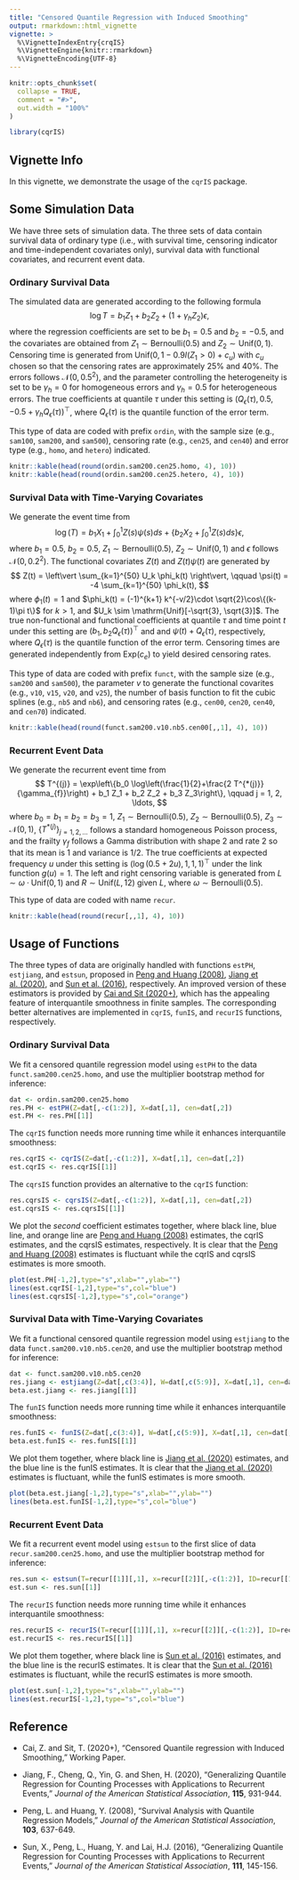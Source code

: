 ```yaml
---
title: "Censored Quantile Regression with Induced Smoothing"
output: rmarkdown::html_vignette
vignette: >
  %\VignetteIndexEntry{crqIS}
  %\VignetteEngine{knitr::rmarkdown}
  %\VignetteEncoding{UTF-8}
---
```


```r
knitr::opts_chunk$set(
  collapse = TRUE,
  comment = "#>",
  out.width = "100%"
)
```

```r
library(cqrIS)
```

## Vignette Info

In this vignette, we demonstrate the usage of the `cqrIS` package.

## Some Simulation Data

We have three sets of simulation data. The three sets of data contain survival data of ordinary type (i.e., with survival time, censoring indicator and time-independent covariates only), survival data with functional covariates, and recurrent event data.

### Ordinary Survival Data

The simulated data are generated according to the following formula
$$
  \log T = b_1 Z_1 + b_2 Z_2 + (1+\gamma_h Z_2) \epsilon,
$$
where the regression coefficients are set to be $b_1=0.5$ and $b_2=-0.5$, and the covariates are obtained from $Z_1\sim\mathrm{Bernoulli}(0.5)$ and $Z_2\sim\mathrm{Unif}(0,1)$. Censoring time is generated from $\mathrm{Unif}(0,1-0.9I(Z_1>0)+c_u)$ with $c_u$ chosen so that the censoring rates are approximately $25\%$ and $40\%$. The errors follows $\mathcal{N}(0, 0.5^2)$, and the parameter controlling the heterogeneity is set to be $\gamma_h=0$ for homogeneous errors and $\gamma_h=0.5$ for heterogeneous errors. The true coefficients at quantile $\tau$ under this setting is $(Q_\epsilon(\tau), 0.5,-0.5+\gamma_h Q_\epsilon(\tau))^\top$, where $Q_\epsilon(\tau)$ is the quantile function of the error term.

This type of data are coded with prefix `ordin`, with the sample size (e.g., `sam100`, `sam200`, and `sam500`), censoring rate (e.g., `cen25`, and `cen40`) and error type (e.g., `homo`, and `hetero`) indicated.

```r
knitr::kable(head(round(ordin.sam200.cen25.homo, 4), 10))
knitr::kable(head(round(ordin.sam200.cen25.hetero, 4), 10))
```


### Survival Data with Time-Varying Covariates

We generate the event time from
$$
  \log(T) 
  = b_1 X_1 + \int_0^1 Z(s) \psi(s) ds
  + \left\{b_2 X_2 + \int_0^1 Z(s) ds\right\} \epsilon,
$$
where $b_1 = 0.5$, $b_2 = 0.5$, $Z_1 \sim \mathrm{Bernoulli}(0.5)$, $Z_2 \sim \mathrm{Unif}(0, 1)$ and $\epsilon$ follows $\mathcal{N}(0, 0.2^2)$. The functional covariates $Z(t)$ and $Z(t) \psi(t)$ are generated by
$$
    Z(t) = \left\vert \sum_{k=1}^{50} U_k \phi_k(t)  \right\vert,
    \qquad 
    \psi(t) = -4 \sum_{k=1}^{50} \phi_k(t), 
$$
where $\phi_1(t) = 1$ and $\phi_k(t) =  (-1)^{k+1} k^{-v/2}\cdot \sqrt{2}\cos\{(k-1)\pi t\}$ for $k > 1$, and $U_k \sim \mathrm{Unif}[-\sqrt{3}, \sqrt{3}]$. The true non-functional and functional coefficients at quantile $\tau$ and time point $t$ under this setting are $(b_1, b_2 Q_\epsilon(\tau))^\top$ and and $\psi(t) + Q_\epsilon(\tau)$, respectively, where $Q_\epsilon(\tau)$ is the quantile function of the error term. Censoring times are generated independently from $\mathrm{Exp}(c_e)$ to yield desired censoring rates.

This type of data are coded with prefix `funct`, with the sample size (e.g., `sam200` and `sam500`), the parameter $v$ to generate the functional covarites (e.g., `v10`, `v15`, `v20`, and `v25`), the number of basis function to fit the cubic splines (e.g., `nb5` and `nb6`), and censoring rates (e.g., `cen00`, `cen20`, `cen40`, and `cen70`) indicated.

```r
knitr::kable(head(round(funct.sam200.v10.nb5.cen00[,,1], 4), 10))
```


### Recurrent Event Data

We generate the recurrent event time from 
$$
    T^{(j)} = \exp\left\{b_0 \log\left(\frac{1}{2}+\frac{2 T^{*(j)}}{\gamma_{f}}\right) + b_1 Z_1 + b_2 Z_2 + b_3 Z_3\right\}, 
    \qquad j = 1, 2, \ldots,
$$
where $b_0 = b_1 = b_2 = b_3 = 1$, $Z_1\sim \mathrm{Bernoulli}(0.5)$, $Z_2\sim \mathrm{Bernoulli}(0.5)$, $Z_3\sim \mathcal{N}(0, 1)$, $\{T^{*(j)}\}_{j=1,2,\ldots}$ follows a standard homogeneous Poisson process, and the frailty $\gamma_{f}$ follows a $\mathrm{Gamma}$ distribution with shape $2$ and rate $2$ so that its mean is $1$ and variance is $1/2$. The true coefficients at expected frequency $u$ under this setting is $(\log(0.5+2u), 1, 1, 1)^\top$ under the link function $g(u)=1$. The left and right censoring variable is generated from $L\sim \omega\cdot\mathrm{Unif}(0,1)$ and $R\sim \mathrm{Unif}(L,12)$ given $L$, where $\omega\sim \mathrm{Bernoulli}(0.5)$.

This type of data are coded with name `recur`.

```r
knitr::kable(head(round(recur[,,1], 4), 10))
```


## Usage of Functions

The three types of data are originally handled with functions `estPH`, `estjiang`, and `estsun`, proposed in [Peng and Huang (2008)](https://www.tandfonline.com/doi/abs/10.1198/016214508000000355), [Jiang et al. (2020)](https://www.tandfonline.com/doi/full/10.1080/01621459.2019.1602047), and [Sun et al. (2016)](https://www.tandfonline.com/doi/full/10.1080/01621459.2014.995795), respectively. An improved version of these estimators is provided by [Cai and Sit (2020+)](https://github.com/ZexiCAI/cqrIS), which has the appealing feature of interquantile smoothness in finite samples. The corresponding better alternatives are implemented in `cqrIS`, `funIS`, and `recurIS` functions, respectively.

### Ordinary Survival Data
We fit a censored quantile regression model using `estPH` to the data `funct.sam200.cen25.homo`, and use the multiplier bootstrap method for inference:

```r
dat <- ordin.sam200.cen25.homo
res.PH <- estPH(Z=dat[,-c(1:2)], X=dat[,1], cen=dat[,2])
est.PH <- res.PH[[1]]
```

The `cqrIS` function needs more running time while it enhances interquantile smoothness:

```r
res.cqrIS <- cqrIS(Z=dat[,-c(1:2)], X=dat[,1], cen=dat[,2])
est.cqrIS <- res.cqrIS[[1]]
```

The `cqrsIS` function provides an alternative to the `cqrIS` function:

```r
res.cqrsIS <- cqrsIS(Z=dat[,-c(1:2)], X=dat[,1], cen=dat[,2])
est.cqrsIS <- res.cqrsIS[[1]]
```

We plot the *second* coefficient estimates together, where black line, blue line, and orange line are [Peng and Huang (2008)](https://www.tandfonline.com/doi/abs/10.1198/016214508000000355) estimates, the cqrIS estimates, and the cqrsIS estimates, respectively. It is clear that the [Peng and Huang (2008)](https://www.tandfonline.com/doi/abs/10.1198/016214508000000355) estimates is fluctuant while the cqrIS and cqrsIS estimates is more smooth.

```r
plot(est.PH[-1,2],type="s",xlab="",ylab="")
lines(est.cqrIS[-1,2],type="s",col="blue")
lines(est.cqrsIS[-1,2],type="s",col="orange")
```

### Survival Data with Time-Varying Covariates
We fit a functional censored quantile regression model using `estjiang` to the data `funct.sam200.v10.nb5.cen20`, and use the multiplier bootstrap method for inference:

```r
dat <- funct.sam200.v10.nb5.cen20
res.jiang <- estjiang(Z=dat[,c(3:4)], W=dat[,c(5:9)], X=dat[,1], cen=dat[,2])
beta.est.jiang <- res.jiang[[1]]
```

The `funIS` function needs more running time while it enhances interquantile smoothness:

```r
res.funIS <- funIS(Z=dat[,c(3:4)], W=dat[,c(5:9)], X=dat[,1], cen=dat[,2])
beta.est.funIS <- res.funIS[[1]]
```

We plot them together, where black line is [Jiang et al. (2020)](https://www.tandfonline.com/doi/full/10.1080/01621459.2019.1602047) estimates, and the blue line is the funIS estimates. It is clear that the [Jiang et al. (2020)](https://www.tandfonline.com/doi/full/10.1080/01621459.2019.1602047) estimates is fluctuant, while the funIS estimates is more smooth.

```r
plot(beta.est.jiang[-1,2],type="s",xlab="",ylab="")
lines(beta.est.funIS[-1,2],type="s",col="blue")
```


### Recurrent Event Data
We fit a recurrent event model using `estsun` to the first slice of data `recur.sam200.cen25.homo`, and use the multiplier bootstrap method for inference:

```r
res.sun <- estsun(T=recur[[1]][,1], x=recur[[2]][,-c(1:2)], ID=recur[[1]][,2], grids=100, U=4, L=recur[[2]][,1], R=recur[[2]][,2])
est.sun <- res.sun[[1]]
```

The `recurIS` function needs more running time while it enhances interquantile smoothness:

```r
res.recurIS <- recurIS(T=recur[[1]][,1], x=recur[[2]][,-c(1:2)], ID=recur[[1]][,2], grids=100, U=4, L=recur[[2]][,1], R=recur[[2]][,2])
est.recurIS <- res.recurIS[[1]]
```

We plot them together, where black line is [Sun et al. (2016)](https://www.tandfonline.com/doi/full/10.1080/01621459.2014.995795) estimates, and the blue line is the recurIS estimates. It is clear that the [Sun et al. (2016)](https://www.tandfonline.com/doi/full/10.1080/01621459.2014.995795) estimates is fluctuant, while the recurIS estimates is more smooth.

```r
plot(est.sun[-1,2],type="s",xlab="",ylab="")
lines(est.recurIS[-1,2],type="s",col="blue")
```


## Reference

- Cai, Z. and Sit, T. (2020+), "Censored Quantile regression with Induced Smoothing," Working Paper.

- Jiang, F., Cheng, Q., Yin, G. and Shen, H. (2020), "Generalizing Quantile Regression for Counting Processes with Applications to Recurrent Events," *Journal of the American Statistical Association*, **115**, 931-944.

- Peng, L. and Huang, Y. (2008), "Survival Analysis with Quantile Regression Models," *Journal of the American Statistical Association*, **103**, 637-649.

- Sun, X., Peng, L., Huang, Y. and Lai, H.J. (2016), "Generalizing Quantile Regression for Counting Processes with Applications to Recurrent Events," *Journal of the American Statistical Association*, **111**, 145-156.
